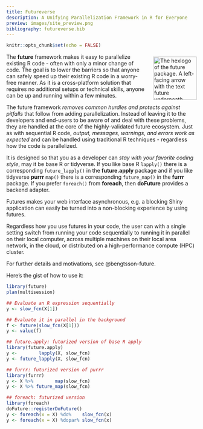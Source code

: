 ```yaml
---
title: Futureverse
description: A Unifying Parallelization Framework in R for Everyone
preview: images/site_preview.png
bibliography: futureverse.bib
---
```


```r
knitr::opts_chunk$set(echo = FALSE)
```

<div>
<img src="images/logo.png" alt="The hexlogo of the future package. A left-facing arrow with the text future underneath - both in bold style filled with yellow-to-orange vertical gradient. The background is dark blue with teeny star-shaped symbols in distance resembling looking deep out in the universe. The hexlogo is surrounded by a light-blue border." style="width: 15ex; padding-left: 2ex; padding-top: 1ex; padding-bottom: 1ex; float: right;"/> 

The **future** framework makes it easy to parallelize existing R code - often with only a minor change of code.  The goal is to lower the barriers so that anyone can safely speed up their existing R code in a worry-free manner.  As it is a cross-platform solution that requires no additional setups or technical skills, anyone can be up and running within a few minutes.

The future framework _removes common hurdles and protects against pitfalls_ that follow from adding parallelization.  Instead of leaving it to the developers and end-users to be aware of and deal with these problems, they are handled at the core of the highly-validated future ecosystem.
Just as with sequential R code, _output, messages, warnings, and errors work as expected_ and can be handled using traditional R techniques - regardless how the code is parallelized.

It is designed so that you as a developer can _stay with your favorite coding style_, may it be base R or tidyverse.  If you like base R `lapply()` there is a corresponding `future_lapply()` in the **future.apply** package and if you like tidyverse **purrr** `map()` there is a corresponding `future_map()` in the **furrr** package.  If you prefer `foreach()` from **foreach**, then **doFuture** provides a backend adapter.

Futures makes your web interface asynchronous, e.g. a blocking Shiny application can easily be turned into a non-blocking experience by using futures.

Regardless how you use futures in your code, the user can with a single setting switch from running your code sequentially to running it in parallel on their local computer, across multiple machines on their local area network, in the cloud, or distributed on a high-performance compute (HPC) cluster.

For further details and motivations, see @bengtsson-future.
</div>

Here's the gist of how to use it:

```r
library(future)
plan(multisession)

## Evaluate an R expression sequentially
y <- slow_fcn(X[1])

## Evaluate it in parallel in the background
f <- future(slow_fcn(X[1]))
y <- value(f)

## future.apply: futurized version of base R apply
library(future.apply)
y <-        lapply(X, slow_fcn)
y <- future_lapply(X, slow_fcn)

## furrr: futurized version of purrr
library(furrr)
y <- X %>%        map(slow_fcn)
y <- X %>% future_map(slow_fcn)

## foreach: futurized version
library(foreach)
doFuture::registerDoFuture()
y <- foreach(x = X) %do%    slow_fcn(x)
y <- foreach(x = X) %dopar% slow_fcn(x)
```

<!--
<style>
  d-title {
      background-image: url(images/logo.png);
      background-repeat: no-repeat;
      background-origin: content-box;
      background-position: calc(100% - 4ex);
      background-size: 15ex;
      min-height: 15ex;
  }
</style>
-->


